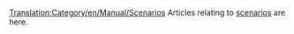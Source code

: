 [[Translation:Category/en/Manual/Scenarios]]
Articles relating to [[en/Archive/Manual/Scenario|scenarios]] are here.